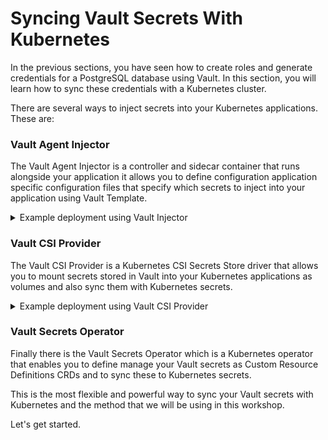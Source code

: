 # Syncing Vault Secrets With Kubernetes

In the previous sections, you have seen how to create roles and generate credentials 
for a PostgreSQL database using Vault. In this section, you will learn how to 
sync these credentials with a Kubernetes cluster.

There are several ways to inject secrets into your Kubernetes applications.  
These are:

### Vault Agent Injector

The Vault Agent Injector is a controller and sidecar container that runs 
alongside your application it allows you to define configuration application 
specific configuration files that specify which secrets to inject into your 
application using Vault Template.

<details>
  <summary style=\{{ fontSize: '18px', color: 'rgb(84, 128, 178)', fontWeight: 'medium' }} >Example deployment using Vault Injector</summary>

```yaml
---
apiVersion: v1
kind: ServiceAccount
metadata:
  name: app-example
---
apiVersion: apps/v1
kind: Deployment
metadata:
  name: app-example-deployment
spec:
  replicas: 1
  selector:
    matchLabels:
      app: app-example
  template:
    metadata:
      labels:
        app: app-example
      annotations:
        vault.hashicorp.com/agent-inject: 'true'
        vault.hashicorp.com/agent-inject-secret-db-creds: 'database/creds/db-app'
        vault.hashicorp.com/agent-inject-template-db-creds: |
          \{{- with secret "database/creds/db-app" -}}
          postgres://\{{ .Data.username }}:\{{ .Data.password }}@postgres:5432/appdb?sslmode=disable
          \{{- end }}
        vault.hashicorp.com/role: 'db-app'
        vault.hashicorp.com/ca-cert: '/vault/tls/ca.crt'
        vault.hashicorp.com/client-cert: '/vault/tls/client.crt'
        vault.hashicorp.com/client-key: '/vault/tls/client.key'
        vault.hashicorp.com/tls-secret: 'vault-tls-client'
    spec:
      containers:
        - name: app
          image: 'app:1.0.0'
      serviceAccountName: app-example
```

</details>

### Vault CSI Provider 

The Vault CSI Provider is a Kubernetes CSI Secrets Store driver that allows
you to mount secrets stored in Vault into your Kubernetes applications as
volumes and also sync them with Kubernetes secrets.

<details>
  <summary style=\{{ fontSize: '18px', color: 'rgb(84, 128, 178)', fontWeight: 'medium' }} >Example deployment using Vault CSI Provider</summary>

```yaml
---
apiVersion: secrets-store.csi.x-k8s.io/v1alpha1
kind: SecretProviderClass
metadata:
  name: vault-db-creds
spec:
  # Vault CSI Provider
  provider: vault
  parameters:
    # Vault role name to use during login
    roleName: 'app'
    objects: |
      - objectName: "dbUsername"
        secretPath: "database/creds/db-app"
        secretKey: "username"
      - objectName: "dbPassword"
        secretPath: "database/creds/db-app"
        secretKey: "password"
    # "objectName" is an alias used within the SecretProviderClass to reference
    # that specific secret. This will also be the filename containing the secret.
    # "secretPath" is the path in Vault where the secret should be retrieved.
    # "secretKey" is the key within the Vault secret response to extract a value from.

---
apiVersion: apps/v1
kind: Deployment
metadata:
  name: app
  labels:
    app: demo
spec:
  selector:
    matchLabels:
      app: demo
  replicas: 1
  template:
    spec:
      serviceAccountName: app
      containers:
        - name: app
          image: my-app:1.0.0
          volumeMounts:
            - name: 'vault-db-creds'
              mountPath: '/mnt/secrets-store'
              readOnly: true
      volumes:
        - name: vault-db-creds
          csi:
            driver: 'secrets-store.csi.k8s.io'
            readOnly: true
            volumeAttributes:
              secretProviderClass: 'vault-db-creds'
```
</details>

### Vault Secrets Operator

Finally there is the Vault Secrets Operator which is a Kubernetes operator that
enables you to define manage your Vault secrets as Custom Resource Definitions CRDs
and to sync these to Kubernetes secrets.

This is the most flexible and powerful way to sync your Vault secrets with Kubernetes
and the method that we will be using in this workshop.

Let's get started.

